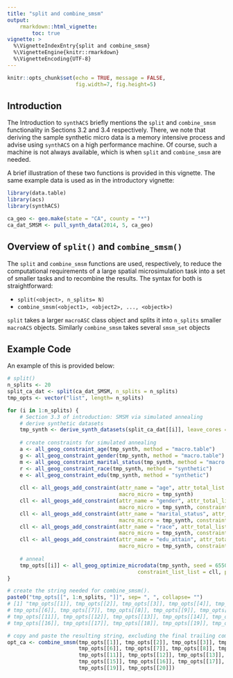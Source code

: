 ```yaml
---
title: "split and combine_smsm"
output: 
    rmarkdown::html_vignette:
        toc: true
vignette: >
  %\VignetteIndexEntry{split and combine_smsm}
  %\VignetteEngine{knitr::rmarkdown}
  %\VignetteEncoding{UTF-8}
---
```


```r
knitr::opts_chunk$set(echo = TRUE, message = FALSE,
                      fig.width=7, fig.height=5)
```

```{=html}
<style>
pre {
  overflow-x: auto;
}
pre code {
  word-wrap: normal;
  white-space: pre;
}
</style>
```

## Introduction

The Introduction to `synthACS` briefly mentions the `split` and `combine_smsm` functionality
in Sections 3.2 and 3.4 respectively. There, we note that deriving the sample synthetic micro data is a memory intensive process and advise using `synthACS` on a high performance machine. Of course, such
a machine is not always available, which is when `split` and `combine_smsm` are needed.

A brief illustration of these two functions is provided in this vignette. The same example data is 
used as in the introductory vignette:

```r
library(data.table)
library(acs)
library(synthACS)

ca_geo <- geo.make(state = "CA", county = "*")
ca_dat_SMSM <- pull_synth_data(2014, 5, ca_geo)
```

## Overview of `split()` and `combine_smsm()`

The `split` and `combine_smsm` functions are used, respectively, to reduce the computational 
requirements of a large spatial microsimulation task into a set of smaller tasks and to recombine 
the results. The syntax for both is straightforward:

- `split(<object>, n_splits= N)`
- `combine_smsm(<object1>, <object2>, ..., <objectk>)`

`split` takes a larger `macroASC` class object and splits it into `n_splits` smaller `macroACS` 
objects. Similarly `combine_smsm` takes several `smsm_set` objects

## Example Code

An example of this is provided below:

```r
# split()
n_splits <- 20
split_ca_dat <- split(ca_dat_SMSM, n_splits = n_splits)
tmp_opts <- vector("list", length= n_splits)

for (i in 1:n_splits) {
    # Section 3.3 of introduction: SMSM via simulated annealing
    # derive synthetic datasets  
    tmp_synth <- derive_synth_datasets(split_ca_dat[[i]], leave_cores = 0)
    
    # create constraints for simulated annealing
    a <- all_geog_constraint_age(tmp_synth, method = "macro.table")
    g <- all_geog_constraint_gender(tmp_synth, method = "macro.table")
    m <- all_geog_constraint_marital_status(tmp_synth, method = "macro.table")
    r <- all_geog_constraint_race(tmp_synth, method = "synthetic")
    e <- all_geog_constraint_edu(tmp_synth, method = "synthetic")
    
    cll <- all_geogs_add_constraint(attr_name = "age", attr_total_list = a, 
                                    macro_micro = tmp_synth)
    cll <- all_geogs_add_constraint(attr_name = "gender", attr_total_list = g, 
                                    macro_micro = tmp_synth, constraint_list_list = cll)
    cll <- all_geogs_add_constraint(attr_name = "marital_status", attr_total_list = m, 
                                    macro_micro = tmp_synth, constraint_list_list = cll)
    cll <- all_geogs_add_constraint(attr_name = "race", attr_total_list = r, 
                                    macro_micro = tmp_synth, constraint_list_list = cll)
    cll <- all_geogs_add_constraint(attr_name = "edu_attain", attr_total_list = e, 
                                    macro_micro = tmp_synth, constraint_list_list = cll)
    
    # anneal
    tmp_opts[[i]] <- all_geog_optimize_microdata(tmp_synth, seed = 6550L, verbose = TRUE,
                                          constraint_list_list = cll, p_accept = 0.4, max_iter = 10000L)
}

# create the string needed for combine_smsm(). 
paste0("tmp_opts[[", 1:n_splits, "]]", sep= ", ", collapse= "")
# [1] "tmp_opts[[1]], tmp_opts[[2]], tmp_opts[[3]], tmp_opts[[4]], tmp_opts[[5]], 
# tmp_opts[[6]], tmp_opts[[7]], tmp_opts[[8]], tmp_opts[[9]], tmp_opts[[10]], 
# tmp_opts[[11]], tmp_opts[[12]], tmp_opts[[13]], tmp_opts[[14]], tmp_opts[[15]], 
# tmp_opts[[16]], tmp_opts[[17]], tmp_opts[[18]], tmp_opts[[19]], tmp_opts[[20]], "

# copy and paste the resulting string, excluding the final trailing comma
opt_ca <- combine_smsm(tmp_opts[[1]], tmp_opts[[2]], tmp_opts[[3]], tmp_opts[[4]], tmp_opts[[5]], 
                       tmp_opts[[6]], tmp_opts[[7]], tmp_opts[[8]], tmp_opts[[9]], tmp_opts[[10]], 
                       tmp_opts[[11]], tmp_opts[[12]], tmp_opts[[13]], tmp_opts[[14]], 
                       tmp_opts[[15]], tmp_opts[[16]], tmp_opts[[17]], tmp_opts[[18]], 
                       tmp_opts[[19]], tmp_opts[[20]])
```